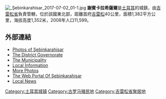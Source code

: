 [[Image:_Şebinkarahisar_2017-07-02_01-1.jpg|thumb]]	
'''謝賓卡拉希薩爾'''是[[土耳其|土耳其]]的城鎮，由[[吉雷松省|吉雷松省]]負責管轄，位於該國東北部，距離首府[[吉雷松|吉雷松]]40公里，面積1,382平方公里，海拔高度1,352米，2008年人口11,599。

==外部連結==
* [http://www.lavinya.net/galeri/cat11.htm Photos of Şebinkarahisar]{{Wayback|url=http://www.lavinya.net/galeri/cat11.htm |date=20120805054639 }}{{tr icon}}
* [https://web.archive.org/web/20070506173506/http://www.sebinkarahisar.gov.tr/ The District Governorate] {{tr icon}}
* [http://www.sebinkarahisar.bel.tr/ The Municipality]{{Wayback|url=http://www.sebinkarahisar.bel.tr/ |date=20120616044340 }} {{tr icon}}
* [http://www.lavinya.net/galeri/hisar/sebinkarahisar.htm Local İnformation]{{Wayback|url=http://www.lavinya.net/galeri/hisar/sebinkarahisar.htm |date=20120701101953 }} {{tr icon}}
* [https://web.archive.org/web/20071009035132/http://www.sebinkarahisarziraatodasi.com/default.aspx?pid=32678 More Photos] {{tr icon}}
* [http://www.sebinportal.com/ The Web Portal Of Şebinkarahisar]{{Wayback|url=http://www.sebinportal.com/ |date=20120614124511 }} {{tr icon}}
* [http://www.sebinhavadis.com/ Local News]{{Wayback|url=http://www.sebinhavadis.com/ |date=20120625104532 }} {{tr icon}}

{{Authority control}}
{{Turkey-geo-stub}}
[[Category:土耳其城镇|Category:土耳其城镇]]
[[Category:古罗马殖民地|Category:古罗马殖民地]]
[[Category:吉雷松省聚居地|Category:吉雷松省聚居地]]